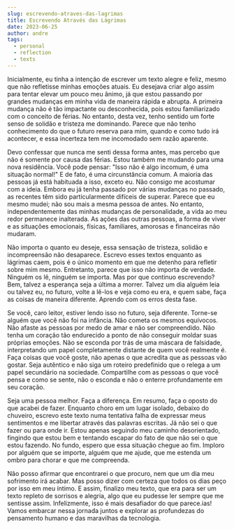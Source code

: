 ```yaml
---
slug: escrevendo-atraves-das-lagrimas
title: Escrevendo Através das Lágrimas
date: 2023-06-25
author: andre
tags:
  - personal
  - reflection
  - texts
---
```


Inicialmente, eu tinha a intenção de escrever um texto alegre e feliz, mesmo que não refletisse minhas emoções atuais. Eu desejava criar algo assim para tentar elevar um pouco meu ânimo, já que estou passando por grandes mudanças em minha vida de maneira rápida e abrupta. A primeira mudança não é tão impactante ou desconhecida, pois estou familiarizado com o conceito de férias. No entanto, desta vez, tenho sentido um forte senso de solidão e tristeza me dominando. Parece que não tenho conhecimento do que o futuro reserva para mim, quando e como tudo irá acontecer, e essa incerteza tem me incomodado sem razão aparente.

Devo confessar que nunca me senti dessa forma antes, mas percebo que não é somente por causa das férias. Estou também me mudando para uma nova residência. Você pode pensar: "Isso não é algo incomum, é uma situação normal!" E de fato, é uma circunstância comum. A maioria das pessoas já está habituada a isso, exceto eu. Não consigo me acostumar com a ideia. Embora eu já tenha passado por várias mudanças no passado, as recentes têm sido particularmente difíceis de superar. Parece que eu mesmo mudei; não sou mais a mesma pessoa de antes. No entanto, independentemente das minhas mudanças de personalidade, a vida ao meu redor permanece inalterada. As ações das outras pessoas, a forma de viver e as situações emocionais, físicas, familiares, amorosas e financeiras não mudaram.

Não importa o quanto eu deseje, essa sensação de tristeza, solidão e incompreensão não desaparece. Escrevo esses textos enquanto as lágrimas caem, pois é o único momento em que me detenho para refletir sobre mim mesmo. Entretanto, parece que isso não importa de verdade. Ninguém os lê, ninguém se importa. Mas por que continuo escrevendo? Bem, talvez a esperança seja a última a morrer. Talvez um dia alguém leia ou talvez eu, no futuro, volte a lê-los e veja como eu era, e quem sabe, faça as coisas de maneira diferente. Aprendo com os erros desta fase.

Se você, caro leitor, estiver lendo isso no futuro, seja diferente. Torne-se alguém que você não foi na infância. Não cometa os mesmos equívocos. Não afaste as pessoas por medo de amar e não ser compreendido. Não tenha um coração tão endurecido a ponto de não conseguir moldar suas próprias emoções. Não se esconda por trás de uma máscara de falsidade, interpretando um papel completamente distante de quem você realmente é. Faça coisas que você goste, não apenas o que acredita que as pessoas vão gostar. Seja autêntico e não siga um roteiro predefinido que o relega a um papel secundário na sociedade. Compartilhe com as pessoas o que você pensa e como se sente, não o esconda e não o enterre profundamente em seu coração.

Seja uma pessoa melhor. Faça a diferença. Em resumo, faça o oposto do que acabei de fazer. Enquanto choro em um lugar isolado, debaixo do chuveiro, escrevo este texto numa tentativa falha de expressar meus sentimentos e me libertar através das palavras escritas. Já não sei o que fazer ou para onde ir. Estou apenas seguindo meu caminho desorientado, fingindo que estou bem e tentando escapar do fato de que não sei o que estou fazendo. No fundo, espero que essa situação chegue ao fim. Imploro por alguém que se importe, alguém que me ajude, que me estenda um ombro para chorar e que me compreenda.

Não posso afirmar que encontrarei o que procuro, nem que um dia meu sofrimento irá acabar. Mas posso dizer com certeza que todos os dias peço por isso em meu íntimo. E assim, finalizo meu texto, que era para ser um texto repleto de sorrisos e alegria, algo que eu pudesse ler sempre que me sentisse assim. Infelizmente, isso é mais desafiador do que parece.ias! Vamos embarcar nessa jornada juntos e explorar as profundezas do pensamento humano e das maravilhas da tecnologia.
